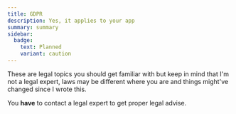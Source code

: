 ```yaml
---
title: GDPR
description: Yes, it applies to your app
summary: summary
sidebar:
  badge:
    text: Planned
    variant: caution
---
```



<SimonSays title="I am not a legal expert and this is not legal advise">
These are legal topics you should get familiar with but keep in mind that I'm not a legal expert, laws may be different where you are and things might've changed since I wrote this.

You **have** to contact a legal expert to get proper legal advise.
</SimonSays>

